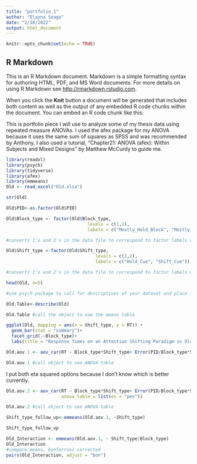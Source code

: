 ```yaml
---
title: "portfolio_1"
author: "Elayna Seago"
date: "2/18/2022"
output: html_document
---
```


```r
knitr::opts_chunk$set(echo = TRUE)
```

## R Markdown

This is an R Markdown document. Markdown is a simple formatting syntax for authoring HTML, PDF, and MS Word documents. For more details on using R Markdown see <http://rmarkdown.rstudio.com>.

When you click the **Knit** button a document will be generated that includes both content as well as the output of any embedded R code chunks within the document. You can embed an R code chunk like this:

This is portfolio piece I will use to analyze some of my thesis data using repeated measure ANOVAs. I used the afex package for my ANOVA because it uses the same sum of squares as SPSS and was recommended by Anthony. I also used a tutorial, "Chapter21: ANOVA (afex): Within Subjects and Mixed Designs" by Matthew McCurdy to guide me.

```r
library(readxl)
library(psych)
library(tidyverse)
library(afex)
library(emmeans)
Old <- read_excel("Old.xlsx")

str(Old)
```


```r
Old$PID<-as.factor(Old$PID)

```

```r
Old$Block_type <- factor(Old$Block_type,
                               levels = c(1,2),
                               labels = c("Mostly_Hold_Block", "Mostly_Shift_Block")) 

#converts 1's and 2's in the data file to correspond to factor labels of the block type variable of study method.

Old$Shift_type <-factor(Old$Shift_type,
                                  levels = c(1,2),
                                  labels = c("Hold_Cue", "Shift_Cue")) 

#converts 1's and 2's in the data file to correspond to factor labels of the cue type variable of time.
```

```r
head(Old, n=5)
```

```r
#use psych package to call for descriptives of your dataset and place into an object.

Old.Table<-describe(Old)

Old.Table #call the object to see the means table
```


```r

ggplot(Old, mapping = aes(x = Shift_type, y = RT)) +
  geom_bar(stat = "summary")+
  facet_grid(.~Block_type)+
  labs(title = "Response Times on an Attention Shifting Paradigm in Older Adults" , x = "Cue Type")

```

```r


Old.aov.1 <- aov_car(RT ~ Block_type*Shift_type+ Error(PID/Block_type*Shift_type), data=Old)

Old.aov.1 #call object to see ANOVA table


```
I put both eta squared options because I don't know which is better currently.
```r

Old.aov.2 <- aov_car(RT ~ Block_type*Shift_type+ Error(PID/Block_type*Shift_type), data=Old,
                     anova_table = list(es = "pes"))

Old.aov.2 #call object to see ANOVA table
```

```r
Shift_type_follow_up<-emmeans(Old.aov.1, ~Shift_type)

Shift_type_follow_up
```


```r
Old_Interaction <- emmeans(Old.aov.1, ~ Shift_type|Block_type)
Old_Interaction
#compare means, bonferroni corrected
pairs(Old_Interaction, adjust = "bon")
```




